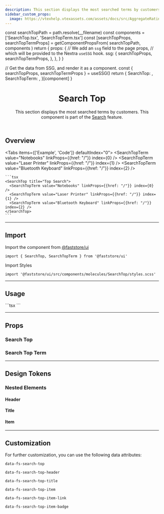 ```yaml
---
description: This section displays the most searched terms by customers.
sidebar_custom_props:
  image: https://vtexhelp.vtexassets.com/assets/docs/src/AggregateRating___a8300916874f5a11de7633b7cabc12e9.png
---
```




  const searchTopPath = path.resolve(__filename)
  const components = ['SearchTop.tsx', 'SearchTopTerm.tsx']
  const [searchTopProps, searchTopTermProps] = getComponentPropsFrom(
    searchTopPath,
    components
  )
  return {
    props: {
      // We add an `ssg` field to the page props,
      // which will be provided to the Nextra `useSSG` hook.
      ssg: {
        searchTopProps,
        searchTopTermProps,
      },
    },
  }
}

  // Get the data from SSG, and render it as a component.
  const { searchTopProps, searchTopTermProps } = useSSG()
  return {
    SearchTop: <PropsSection propsList={searchTopProps} />,
    SearchTopTerm: <PropsSection propsList={searchTopTermProps} />,
  }[component]
}

<header>

# Search Top

This section displays the most searched terms by customers. This component is part of the [Search](/components/search) feature.

</header>

## Overview

<Tabs items={['Example', 'Code']} defaultIndex="0">
  <Tab>
    <OverviewSection>
      <SearchTop title="Top Search">
        <SearchTopTerm value="Notebooks" linkProps={{href: "/"}} index={0} />
        <SearchTopTerm value="Laser Printer" linkProps={{href: "/"}} index={1} />
        <SearchTopTerm value="Bluetooth Keyboard" linkProps={{href: "/"}} index={2} />
      </SearchTop>
    </OverviewSection>
  </Tab>
  <Tab>

    ```tsx
    <SearchTop title="Top Search">
      <SearchTopTerm value="Notebooks" linkProps={{href: "/"}} index={0} />
      <SearchTopTerm value="Laser Printer" linkProps={{href: "/"}} index={1} />
      <SearchTopTerm value="Bluetooth Keyboard" linkProps={{href: "/"}} index={2} />
    </SearchTop>
    ```

  </Tab>
</Tabs>

---

## Import

Import the component from [@faststore/ui](/../components)

```tsx
import { SearchTop, SearchTopTerm } from '@faststore/ui'
```

Import Styles

```tsx
import '@faststore/ui/src/components/molecules/SearchTop/styles.scss'
```

---

## Usage

<OverviewSection>
  <SearchTop title="Top Search">
    <SearchTopTerm value="Notebooks" linkProps={{ href: '#' }} index={0} />
    <SearchTopTerm value="Laser Printer" linkProps={{ href: '#' }} index={1} />
    <SearchTopTerm
      value="Bluetooth Keyboard"
      linkProps={{ href: '#' }}
      index={2}
    />
  </SearchTop>
</OverviewSection>
```tsx
<SearchTop title="Top Search">
  <SearchTopTerm value="Notebooks" linkProps={{ href: '#' }} index={0} />
  <SearchTopTerm value="Laser Printer" linkProps={{ href: '#' }} index={1} />
  <SearchTopTerm
    value="Bluetooth Keyboard"
    linkProps={{ href: '#' }}
    index={2}
  />
</SearchTop>
```

---

## Props

### Search Top

<SearchTopPropsSection component="SearchTop" />

### Search Top Term

<SearchTopPropsSection component="SearchTopTerm" />

---

## Design Tokens

<TokenTable>
  <TokenRow token="--fs-search-top-padding-top" value="var(--fs-spacing-2)" />
  <TokenRow token="--fs-search-top-padding-right" value="var(--fs-spacing-3)" />
  <TokenRow
    token="--fs-search-top-padding-bottom"
    value="var(--fs-search-top-padding-top)"
  />
  <TokenRow
    token="--fs-search-top-padding-left"
    value="var(--fs-search-top-padding-right)"
  />
  <TokenDivider />
  <TokenRow
    token="--fs-search-top-transition-property"
    value="var(--fs-transition-property)"
  />
  <TokenRow
    token="--fs-search-top-transition-function"
    value="var(--fs-transition-function)"
  />
  <TokenRow
    token="--fs-search-top-transition-timing"
    value="var(--fs-transition-timing)"
  />
</TokenTable>

### Nested Elements

#### Header

<TokenTable>
  <TokenRow
    token="--fs-search-top-header-padding-top"
    value="var(--fs-spacing-1)"
  />
  <TokenRow
    token="--fs-search-top-header-padding-bottom"
    value="var(--fs-search-top-header-padding-top)"
  />
</TokenTable>

#### Title

<TokenTable>
  <TokenRow
    token="--fs-search-top-title-size"
    value="var(--fs-text-size-lead)"
  />
  <TokenRow token="--fs-search-top-title-line-height" value="1.5" />
</TokenTable>

#### Item

<TokenTable>
  <TokenRow
    token="--fs-search-top-item-column-gap"
    value="var(--fs-spacing-1)"
  />
  <TokenRow
    token="--fs-search-top-item-text-size"
    value="var(--fs-text-size-2)"
  />
  <TokenRow token="--fs-search-top-item-line-height" value="1.25" />
  <TokenRow
    token="--fs-search-top-item-bkg-color-hover"
    value="var(--fs-color-tertiary-bkg-hover)"
    isColor
  />
</TokenTable>

---

## Customization

For further customization, you can use the following data attributes:

`data-fs-search-top`

`data-fs-search-top-header`

`data-fs-search-top-title`

`data-fs-search-top-item`

`data-fs-search-top-item-link`

`data-fs-search-top-item-badge`
